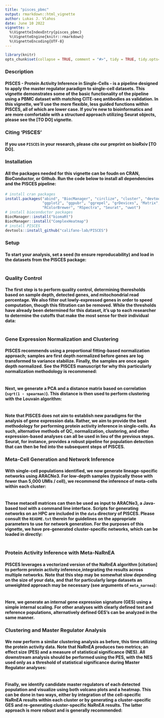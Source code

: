 ---
title: "pisces_pbmc"
output: rmarkdown::html_vignette
author: Lukas J. Vlahos
date: June 10 2022
vignette: >
  %\VignetteIndexEntry{pisces_pbmc}
  %\VignetteEngine{knitr::rmarkdown}
  %\VignetteEncoding{UTF-8}
---

```{r, include = FALSE}
library(knitr)
opts_chunk$set(collapse = TRUE, comment = "#>", tidy = TRUE, tidy.opts=list(width.cutoff=70))
```

### Description

#### PISCES - Protein Activity Inference in Single-Cells - is a pipeline designed to apply the master regulator paradigm to single-cell datasets. This vignette demonstrates some of the basic functionality of the pipeline using a PBMC dataset with matching CITE-seq antibodies as validation. In this vignette, we'll use the more flexible, less guided functions within PISCES, all of which are lower case. If you're new to bioinformatics and are more comfortable with a structued approach utilizing Seurat objects, please see the [TO DO] vignette. 

### Citing 'PISCES'

#### If you use `PISCES` in your research, please cite our preprint on bioRxiv [TO DO].

### Installation

#### All the packages needed for this vignette can be foudn on CRAN, BioConductor, or Github. Run the code below to install all dependencies and the PISCES pipeline:

```{r include = TRUE, echo = TRUE, eval = FALSE}
# install cran packages
install.packages("abind", "BiocManager", "circlize", "cluster", "devtools", 
                 "ggplot2", "ggpubr", "ggrepel", "grDevices", "Matrix", 
                 "RColorBrewer", "RSpectra", "Seurat", "uwot")
# install bioconductor packages
BiocManager::install("biomaRt")
BiocManager::install("ComplexHeatmap")
# install PISCES
devtools::install_github("califano-lab/PISCES")
```

### Setup

#### To start your analysis, set a seed (to ensure reproducability) and load in the datasets from the PISCES package:

```{r include = TRUE, echo = TRUE, eval = FALSE}
```

### Quality Control

#### The first step is to perform quality control, determining theresholds based on sample depth, detected genes, and mitochondrial read percentage. We also filter out lowly-expressed genes in order to speed computation, though this filtration can be removed. While the thresholds have already been determined for this dataset, it's up to each researcher to determine the cutoffs that make the most sense for their individual data:

```{r include = TRUE, echo = TRUE, eval = FALSE}
```

### Gene Expression Normalization and Clustering

#### PISCES recommends using a proportional fitting-based normalization approach; samples are first depth normalized before genes are log transformed to variance stabilize. Finally, the samples are once again depth normalized. See the PISCES manuscript for why this particularly normalization methodology is recommened:

```{r include = TRUE, echo = TRUE, eval = FALSE}
```

#### Next, we generate a PCA and a distance matrix based on correlation (`sqrt(1 - spearman)`). This distance is then used to perform clustering with the Louvain algorithm:

```{r include = TRUE, echo = TRUE, eval = FALSE}
```

#### Note that PISCES does not aim to establish new paradigms for the analysis of gene expression data. Rather, we aim to provide the best methodology for performing protein activity inference in single-cells. As such, alternative methods of QC, normalization, clustering, and other expression-based analyses can all be used in lieu of the previous steps. Seurat, for instance, provides a robust pipeline for population detection that can then be fed into the subsequent steps of PISCES.

### Meta-Cell Generation and Network Inference

#### With single-cell populations identified, we now generate lineage-specific networks using ARACNe3. For low-depth samples (typically those with fewer than 5,000 UMIs / cell), we recommend the inference of meta-cells within each cluster:

```{r include = TRUE, echo = TRUE, eval = FALSE}
```

#### These metacell matrices can then be used as input to ARACNe3, a Java-based tool with a command line interface. Scripts for generating networks on an HPC are included in the `data` directory of PISCES. Please consult the `README.txt` therein for guidelines on the appropriate parameters to use for network generation. For the purposes of this vignette, we have pre-generated cluster-specific networks, which can be loaded in directly:

```{r include = TRUE, echo = TRUE, eval = FALSE}
```

### Protein Activity Inference with Meta-NaRnEA

#### PISCES leverages a vectorized version of the NaRnEA algorithm [citation] to perform protein activity inference,integrating the results across multiple networks. Note that this step may be somewhat slow depending on the size of your data, and that for particularly large datasets an unweighted approach may be necessary (see arguments of `meta_narnea`):

```{r include = TRUE, echo = TRUE, eval = FALSE}
```

#### Here, we generate an internal gene expression signature (GES) using a simple internal scaling. For other analyses with clearly defined test and reference populations, alternatively defined GES's can be analyzed in the same manner.

### Clustering and Master Regulator Analysis

#### We now perform a similar clustering analysis as before, this time utilizing the protein activity data. Note that NaRnEA produces two metrics; an effect size (PES) and a measure of statistical significance (NES). All downstream analysis should be performed using the PES, with the NES used only as a threshold of statistical significance during Master Regulator analyses:

```{r include = TRUE, echo = TRUE, eval = FALSE}
```

#### Finally, we identify candidate master regulators of each detected population and visualize using both volcano plots and a heatmap. This can be done in two ways, either by integration of the cell-specific NaRnEA results within each cluster or by generating a cluster-specific GES and re-generating cluster-specific NaRnEA results. The latter approach is more robust and is generally recommended:



